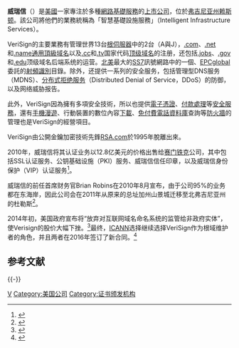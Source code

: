 {{noteTA|G1=IT}}
{{Infobox company
| name               = 威瑞信
| name_en            = Verisign, Inc.
| logo               = [[File:Verisign_logo.svg|250px]]
| caption            = 
| type               = [[上市公司|上市公司]]
| traded_as          = {{NASDAQ|VRSN}}<br>[[标准普尔500指数|标准普尔500指数]]<br>[[納斯達克100指數|納斯達克100指數]]
| company_slogan     = Powered by Verisign
| foundation         = {{Start date and age|1995|4|12}}<ref>{{cite web|url=http://money.cnn.com/quote/profile/profile.html?symb=VRSN|title=Verisign.com WHOIS, DNS, & Domain Info - DomainTools|work=[[WHOIS|WHOIS]]|date=|accessdate=2016-09-01|archive-date=2017-10-10|archive-url=https://web.archive.org/web/20171010005736/http://money.cnn.com/quote/profile/profile.html?symb=VRSN|dead-url=no}}</ref>
| location_city      = [[弗吉尼亚州|弗吉尼亚州]][[赖斯顿|赖斯顿]]
| location_country   = {{USA}}
| founder            = James Bidzos
| key_people         = James Bidzos
| num_employees      = 1,019<ref>{{cite web |url=https://investor.verisign.com/sec.cfm |title=VeriSign, Inc. – 2015 10-K |publisher=Investor.verisign.com |date= |accessdate=2016-03-01 |archive-url=https://web.archive.org/web/20170606211539/https://investor.verisign.com/sec.cfm |archive-date=2017-06-06 |dead-url=yes }}</ref>
| industry           = [[網際網路|網際網路]]、[[通訊|通訊]]
| revenue            = {{increase}} {{USD|11.42亿}}（2016年）<ref name="xbrlus_1">{{cite web|title=VeriSign, Inc. Common Stock (VRSN) Financials|url=http://www.nasdaq.com/symbol/vrsn/financials?query=income-statement|publisher=NASDAQ|date=|accessdate=2017-12-05|archive-date=2017-12-06|archive-url=https://web.archive.org/web/20171206074535/http://www.nasdaq.com/symbol/vrsn/financials?query=income-statement|dead-url=no}}</ref>
| operating_income   = {{increase}} {{USD|6.866亿}}（2016年）<ref name="xbrlus_1"/>
| net_income         = {{increase}} {{USD|4.407亿}}（2016年）<ref name="xbrlus_1"/>
| equity             = {{decrease}} {{USD|-12.01亿}}（2016年）<ref name="xbrlus_2"/>
| assets             = {{decrease}} {{USD|23.35亿}}（2016年）<ref name="xbrlus_2">{{cite web|url=http://www.nasdaq.com/symbol/vrsn/financials?query=balance-sheet|title=VERISIGN INC 2016|publisher=NASDAQ|accessdate=2017-12-19|archive-date=2018-10-18|archive-url=https://web.archive.org/web/20181018082627/https://www.nasdaq.com/symbol/vrsn/financials?query=balance-sheet|dead-url=no}}</ref>
| homepage           = {{URL|https://www.verisign.com}}
}}

'''威瑞信'''（{{lang|en|VeriSign,Inc.}}）是[[美國|美國]]一家專注於多種[[網路|網路]][[基礎設施|基礎服務]]的[[上市|上市]][[公司|公司]]，位於[[弗吉尼亚州|弗吉尼亚州]][[赖斯顿|赖斯顿]]。該公司將他們的業務統稱為「智慧基礎設施服務」（Intelligent Infrastructure Services）。

VeriSign的主要業務有管理世界13台[[根伺服器|根伺服器]]中的2台（A與J），[[.com|.com]]、[[.net|.net]]和[[.name|.name]][[通用頂級域名|通用頂級域名]]以及[[.cc|.cc]]和[[.tv|.tv]]国家代码[[顶级域名|顶级域名]]的注册，还包括[[.jobs|.jobs]]、[[.gov|.gov]]和[[.edu|.edu]]顶级域名后端系统的运营。[[北美|北美]]最大的[[七号信令系统|SS7]]訊號網路中的一個、[[EPCglobal|EPCglobal]]委託的[[射頻識別|射頻識別]]目錄。除外，还提供一系列的安全服务，包括管理型DNS服务（MDNS）、[[分布式拒绝服务|分布式拒绝服务]]（Distributed Denial of Service，DDoS）的防御，以及网络威胁报告。

此外，VeriSign因為擁有多項安全技術，所以也提供[[電子憑證|電子憑證]]、[[付款處理|付款處理]]等[[安全服務|安全服務]]，還有[[手機|手機]][[漫遊|漫遊]]、行動裝置的數位內容[[下載|下載]]、[[免付費電話|免付費電話]][[資料庫|資料庫]]查詢等[[防火牆|防火牆]]的管理也是VeriSign的經營項目。

VeriSign由公開金鑰加密技術先鋒[[RSA.com|RSA.com]]於1995年脫離出來。

2010年，威瑞信将其认证业务以12.8亿美元的价格出售给[[赛门铁克|赛门铁克]]公司，其中包括SSL认证服务、公钥基础设施（PKI）服务、威瑞信信任印章，以及威瑞信身份保护（VIP）认证服务<ref>{{cite web|url=http://www.informationweek.com/storage/disaster-recovery/symantec-to-buy-verisign-unit-for-128-bi/224900541|title=赛门铁克以12.8亿美元收购威瑞信的认证业务，存储—灾难|publisher=Informationweek.com|date=2010年5月20日|accessdate=2013年7月13日|archive-date=2012年10月25日|archive-url=https://web.archive.org/web/20121025182604/http://www.informationweek.com/storage/disaster-recovery/symantec-to-buy-verisign-unit-for-128-bi/224900541|dead-url=no}}</ref>。

威瑞信的前任首席财务官Brian Robins在2010年8月宣布，由于公司95%的业务都在东海岸，因此公司会在2011年从原来的总址加州山景城迁移至北弗吉尼亚州的杜勒斯<ref>{{cite web|url=http://www.bizjournals.com/washington/blog/2010/08/verisign_shifts_headquarters_to_virginia.html|title=5.威瑞信将总部搬至弗吉尼亚州|accessdate=2013-09-13|archive-date=2010-08-30|archive-url=https://web.archive.org/web/20100830170344/http://www.bizjournals.com/washington/blog/2010/08/verisign_shifts_headquarters_to_virginia.html|dead-url=no}}</ref>。

2014年初，美国政府宣布将“放弃对互联网域名命名系统的监管给非政府实体”，使Verisign的股价大幅下挫。<ref>{{cite web |url=http://www.rttnews.com/2287346/verisign-inc-vrsn-pulled-back-after-government-transition.aspx |title=VeriSign Inc. (VRSN) Pulled Back After Government Transition |date=2014-03-18 |access-date=2014-04-12 |archive-url=https://web.archive.org/web/20140413150402/http://www.rttnews.com/2287346/verisign-inc-vrsn-pulled-back-after-government-transition.aspx# |archive-date=2014-04-13 |url-status=live }}</ref>最终，[[ICANN|ICANN]]选择继续选择VeriSign作为根域维护者的角色，并且两者在2016年签订了新合同。<ref>{{cite web|url=https://www.mg21.com/vrsn.html|title=美国互联网根服务器运营商及域名管理机构：威瑞信VeriSign(VRSN)|publisher=mg21.com|date=2021-08-16|access-date=2021-08-17|archive-date=2021-08-17|archive-url=https://web.archive.org/web/20210817061102/https://www.mg21.com/vrsn.html|dead-url=no}}</ref>

== 参考文献 ==
{{Reflist|2}}

{{-}}
{{NASDAQ-100}}

[[Category:標準普爾500指數成分股|V]]
[[Category:美国公司|Category:美国公司]]
[[Category:证书颁发机构|Category:证书颁发机构]]
